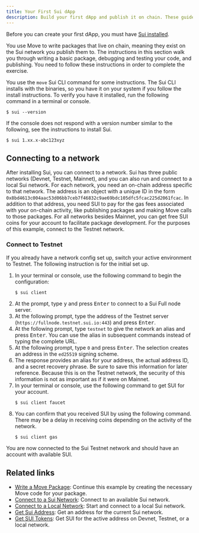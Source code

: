 ---
title: Your First Sui dApp
description: Build your first dApp and publish it on chain. These guides demonstrate the basics you need to know to start your development journey on Sui.
---

Before you can create your first dApp, you must have [Sui installed](./getting-started/sui-install.mdx).

You use Move to write packages that live on chain, meaning they exist on the Sui network you publish them to. The instructions in this section walk you through writing a basic package, debugging and testing your code, and publishing. You need to follow these instructions in order to complete the exercise.

You use the `move` Sui CLI command for some instructions. The Sui CLI installs with the binaries, so you have it on your system if you follow the install instructions. To verify you have it installed, run the following command in a terminal or console.

```shell
$ sui --version
```

If the console does not respond with a version number similar to the following, see the instructions to install Sui.

```shell
$ sui 1.xx.x-abc123xyz
```

## Connecting to a network

After installing Sui, you can connect to a network. Sui has three public networks (Devnet, Testnet, Mainnet), and you can also run and connect to a local Sui network. For each network, you need an on-chain address specific to that network. The address is an object with a unique ID in the form `0x8bd4613c004aac53d06bb7ceb7f46832c9ae69bdc105dfc5fcac225d2061fcac`. In addition to that address, you need SUI to pay for the gas fees associated with your on-chain activity, like publishing packages and making Move calls to those packages. For all networks besides Mainnet, you can get free SUI coins for your account to facilitate package development. For the purposes of this example, connect to the Testnet network.

### Connect to Testnet

If you already have a network config set up, switch your active environment to Testnet. The following instruction is for the initial set up. 

1. In your terminal or console, use the following command to begin the configuration:
    ```shell
    $ sui client
    ```
1. At the prompt, type <kbd>y</kbd> and press <kbd>Enter</kbd> to connect to a Sui Full node server.
1. At the following prompt, type the address of the Testnet server (`https://fullnode.testnet.sui.io:443`) and press <kbd>Enter</kbd>.
1. At the following prompt, type `testnet` to give the network an alias and press <kbd>Enter</kbd>. You can use the alias in subsequent commands instead of typing the complete URL.
1. At the following prompt, type `0` and press <kbd>Enter</kbd>. The selection creates an address in the `ed25519` signing scheme.
1. The response provides an alias for your address, the actual address ID, and a secret recovery phrase. Be sure to save this information for later reference. Because this is on the Testnet network, the security of this information is not as important as if it were on Mainnet.
1. In your terminal or console, use the following command to get SUI for your account.
    ```shell
    $ sui client faucet
    ```
1. You can confirm that you received SUI by using the following command. There may be a delay in receiving coins depending on the activity of the network.
    ```shell
    $ sui client gas
    ```
You are now connected to the Sui Testnet network and should have an account with available SUI.  


## Related links

- [Write a Move Package](./first-app/write-package.mdx): Continue this example by creating the necessary Move code for your package.
- [Connect to a Sui Network](./getting-started/connect.mdx): Connect to an available Sui network.
- [Connect to a Local Network](./getting-started/local-network.mdx): Start and connect to a local Sui network.
- [Get Sui Address](./getting-started/get-address.mdx): Get an address for the current Sui network.
- [Get SUI Tokens](./getting-started/get-coins.mdx): Get SUI for the active address on Devnet, Testnet, or a local network.